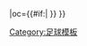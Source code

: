 {{fb team |t=歷索斯 |tan=歷索斯體育俱樂部 |tc=POR |abb={{#if:{{{abb|}}}|LEI{{0}}}} |oc={{#if:{{{oc|}}}|{{{oc}}} }} }}<!--
--><noinclude>[[Category:足球模板]]</noinclude>